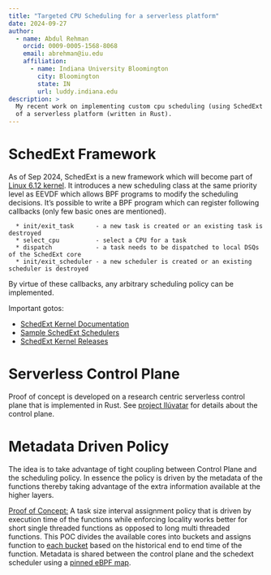 ```yaml
---
title: "Targeted CPU Scheduling for a serverless platform"
date: 2024-09-27
author:
  - name: Abdul Rehman 
    orcid: 0009-0005-1568-8068 
    email: abrehman@iu.edu 
    affiliation:
      - name: Indiana University Bloomington 
        city: Bloomington 
        state: IN 
        url: luddy.indiana.edu 
description: >
  My recent work on implementing custom cpu scheduling (using SchedExt framework) to improve the performance 
  of a serverless platform (written in Rust).
---
```


# SchedExt Framework  

As of Sep 2024, SchedExt is a new framework which will become part of [Linux 6.12 kernel](https://lwn.net/SubscriberLink/991205/deed0c808397b420/). It introduces a new scheduling class at the same priority level as EEVDF which allows BPF programs to modify the scheduling decisions. 
It's possible to write a BPF program which can register following callbacks (only few basic ones are mentioned).

```
  * init/exit_task      - a new task is created or an existing task is destroyed
  * select_cpu          - select a CPU for a task
  * dispatch            - a task needs to be dispatched to local DSQs of the SchedExt core
  * init/exit_scheduler - a new scheduler is created or an existing scheduler is destroyed
```

By virtue of these callbacks, any arbitrary scheduling policy can be implemented. 

Important gotos: 

  * [SchedExt Kernel Documentation](https://github.com/sched-ext/scx-kernel-releases/blob/sched_ext/for-6.12/Documentation/scheduler/sched-ext.rst)
  * [Sample SchedExt Schedulers](https://github.com/sched-ext/scx)
  * [SchedExt Kernel Releases](https://github.com/sched-ext/scx-kernel-releases)

# Serverless Control Plane 

Proof of concept is developed on a research centric serverless control plane that is implemented in Rust. 
See [project Ilúvatar](iluvatar.qmd) for details about the control plane. 

# Metadata Driven Policy      

The idea is to take advantage of tight coupling between Control Plane and the scheduling policy. 
In essence the policy is driven by the metadata of the functions thereby taking advantage of the 
extra information available at the higher layers.

[Proof of Concept:](https://github.com/abrehman94/iluvatar-faas/blob/finescheduling/src/Il%C3%BAvatar/fs_policy_tsksz/src/bpf/main.bpf.c)
A task size interval assignment policy that is driven by 
execution time of the functions while enforcing locality works better for\ 
short single threaded functions as opposed to long multi threaded functions. 
This POC divides the available cores into buckets and assigns function to [each bucket](https://github.com/abrehman94/iluvatar-faas/blob/finescheduling/src/Il%C3%BAvatar/fs_policy_tsksz/src/bpf/main.bpf.c#L135) based on the historical end to end time of the function. 
Metadata is shared between the control plane and the schedext scheduler using a [pinned eBPF map](https://github.com/abrehman94/iluvatar-faas/tree/finescheduling/src/Il%C3%BAvatar/iluvatar_bpf_library). 




